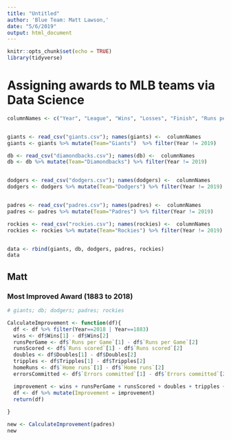```yaml
---
title: "Untitled"
author: 'Blue Team: Matt Lawson,'
date: "5/6/2019"
output: html_document
---
```


```r
knitr::opts_chunk$set(echo = TRUE)
library(tidyverse)
```


# Assigning awards to MLB teams via Data Science

```r
columnNames <- c("Year", "League", "Wins", "Losses", "Finish", "Runs per Game", "Number of Games", "Played appearances","At bats", "Runs scored", "Hits", "Doubles", "Tripples", "Home runs", "RBIs", "Stollen bases", "Caught stealing", "Walks", "Strikeouts", "Batting average", "On base %", "Slugging %", "On base + slugging %", "Errors committed", "Double plays", "Fielding %", "Average age")


giants <- read_csv("giants.csv"); names(giants) <-  columnNames
giants <- giants %>% mutate(Team="Giants")  %>% filter(Year != 2019)

db <- read_csv("diamondbacks.csv"); names(db) <-  columnNames
db <- db %>% mutate(Team="Diamondbacks") %>% filter(Year != 2019)


dodgers <- read_csv("dodgers.csv"); names(dodgers) <-  columnNames
dodgers <- dodgers %>% mutate(Team="Dodgers") %>% filter(Year != 2019)


padres <- read_csv("padres.csv"); names(padres) <-  columnNames
padres <- padres %>% mutate(Team="Padres") %>% filter(Year != 2019)

rockies <- read_csv("rockies.csv"); names(rockies) <-  columnNames
rockies <- rockies %>% mutate(Team="Rockies") %>% filter(Year != 2019)


data <- rbind(giants, db, dodgers, padres, rockies)
data

```




## Matt

### Most Improved Award (1883 to 2018)

```r
# giants; db; dodgers; padres; rockies

CalculateImprovement <- function(df){
  df <- df %>% filter(Year==2018 | Year==1883)
  wins <- df$Wins[1] - df$Wins[2]
  runsPerGame <- df$`Runs per Game`[1] - df$`Runs per Game`[2]
  runsScored <- df$`Runs scored`[1] - df$`Runs scored`[2]
  doubles <- df$Doubles[1] - df$Doubles[2]
  tripples <- df$Tripples[1] - df$Tripples[2]
  homeRuns <- df$`Home runs`[1] - df$`Home runs`[2]
  errorsCommitted <- df$`Errors committed`[1] - df$`Errors committed`[2]

  improvement <- wins + runsPerGame + runsScored + doubles + tripples + homeRuns - errorsCommitted
  df <- df %>% mutate(Improvement = improvement)
  return(df)
  
}

new <- CalculateImprovement(padres)
new
```

